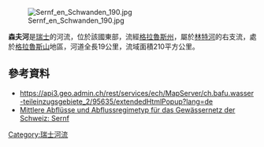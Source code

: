 {{No footnotes|time=2021-01-16T04:11:14+00:00}}
{{Coord|46.99477|N|9.07892|E|display=title}}
[[Image:Sernf_en_Schwanden_190.jpg|right]]

'''森夫河'''是[[瑞士|瑞士]]的河流，位於該國東部，流經[[格拉魯斯州|格拉魯斯州]]，屬於[[林特河|林特河]]的右支流，處於[[格拉魯斯山|格拉魯斯山]]地區，河道全長19公里，流域面積210平方公里。

==參考資料==
* https://api3.geo.admin.ch/rest/services/ech/MapServer/ch.bafu.wasser-teileinzugsgebiete_2/95635/extendedHtmlPopup?lang=de {{Wayback|url=https://api3.geo.admin.ch/rest/services/ech/MapServer/ch.bafu.wasser-teileinzugsgebiete_2/95635/extendedHtmlPopup?lang=de |date=20170924225205 }}
* [https://api3.geo.admin.ch/rest/services/ech/MapServer/ch.bafu.mittlere-abfluesse/43247/extendedHtmlPopup?lang=de Mittlere Abflüsse und Abflussregimetyp für das Gewässernetz der Schweiz: Sernf]

{{Switzerland-geo-stub}}
[[Category:瑞士河流|Category:瑞士河流]]